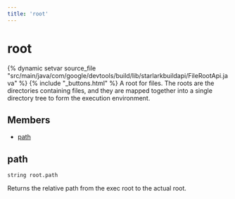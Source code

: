 ```yaml
---
title: 'root'
---
```


# root

{% dynamic setvar source_file "src/main/java/com/google/devtools/build/lib/starlarkbuildapi/FileRootApi.java" %}
{% include "\_buttons.html" %}
A root for files. The roots are the directories containing files, and they are mapped together into a single directory tree to form the execution environment.

## Members

- [path](#path)

## path

``` rule-signature
string root.path
```

Returns the relative path from the exec root to the actual root.
